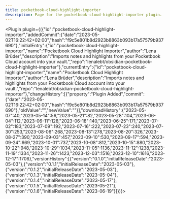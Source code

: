 ---
title: pocketbook-cloud-highlight-importer
description: Page for the pocketbook-cloud-highlight-importer plugin.
---


<Plugin plugin={({"id":"pocketbook-cloud-highlight-importer","addedCommit":{"date":"2023-05-02T16:22:42+02:00","hash":"f9c5e801b8d2923b8863b093b17a57579b937690"},"initialEntry":{"id":"pocketbook-cloud-highlight-importer","name":"Pocketbook Cloud Highlight Importer","author":"Lena Brüder","description":"Imports notes and highlights from your Pocketbook Cloud account into your vault.","repo":"lenalebt/obsidian-pocketbook-cloud-highlight-importer"},"currentEntry":{"id":"pocketbook-cloud-highlight-importer","name":"Pocketbook Cloud Highlight Importer","author":"Lena Brüder","description":"Imports notes and highlights from your Pocketbook Cloud account into your vault.","repo":"lenalebt/obsidian-pocketbook-cloud-highlight-importer"},"changeHistory":[{"property":"Plugin Added","commit":{"date":"2023-05-02T16:22:42+02:00","hash":"f9c5e801b8d2923b8863b093b17a57579b937690"},"oldValue":"","newValue":""}],"downloadHistory":{"2023-05-07":40,"2023-05-14":56,"2023-05-21":82,"2023-05-28":104,"2023-06-04":112,"2023-06-11":128,"2023-06-18":140,"2023-06-25":171,"2023-07-02":183,"2023-07-09":192,"2023-07-16":222,"2023-07-23":240,"2023-07-30":253,"2023-08-06":268,"2023-08-13":278,"2023-08-20":326,"2023-08-27":390,"2023-09-03":457,"2023-09-10":530,"2023-09-17":594,"2023-09-24":669,"2023-10-01":737,"2023-10-08":812,"2023-10-15":880,"2023-10-22":948,"2023-10-29":1034,"2023-11-05":1136,"2023-11-12":1238,"2023-11-19":1334,"2023-11-26":1423,"2023-12-03":1516,"2023-12-10":1616,"2023-12-17":1706},"versionHistory":[{"version":"0.1.0","initialReleaseDate":"2023-05-03"},{"version":"0.1.1","initialReleaseDate":"2023-05-03"},{"version":"0.1.2","initialReleaseDate":"2023-05-03"},{"version":"0.1.3","initialReleaseDate":"2023-05-04"},{"version":"0.1.4","initialReleaseDate":"2023-05-17"},{"version":"0.1.5","initialReleaseDate":"2023-05-21"},{"version":"0.1.6","initialReleaseDate":"2023-06-19"}]})}></Plugin>